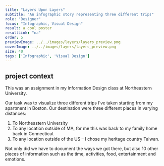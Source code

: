 ```yaml
---
title: "Layers Upon Layers"
subtitle: "An infographic story representing three different trips"
role: "Designer"
focus: "Infographic, Visual Design"
result: a cool poster
resultLink: "na"
order: 5
previewImage: ../../images/layers/layers_preview.png
coverImage: ../../images/layers/layers_preview.png
size: 40
tags: ['Infographic', 'Visual Design']
---
```



## project context
This was an assignment in my Information Design class at Northeastern University.

Our task was to visualize three different trips I've taken starting from my apartment in Boston. Our destination were three different places in varying distances:
1. To Northeastern University
2. To any location outside of MA, for me this was back to my family home back in Connecticut
3. To any location outside of the US – I chose my heritage country Taiwan.

Not only did we have to document the ways we got there, but also 10 other pieces of information such as the time, activities, food, entertainment and emotions.

<SingleImage src='../../images/layers/layers.png'/>

